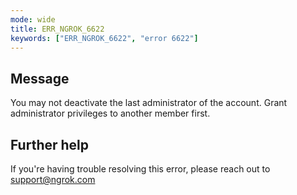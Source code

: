 ```yaml
---
mode: wide
title: ERR_NGROK_6622
keywords: ["ERR_NGROK_6622", "error 6622"]
---
```


## Message

You may not deactivate the last administrator of the account. Grant administrator privileges to another member first.

## Further help

If you're having trouble resolving this error, please reach out to [support@ngrok.com](mailto:support@ngrok.com?subject=Help%20with%20ERR_NGROK_6622)
